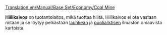 [[Translation:en/Manual/Base Set/Economy/Coal Mine]]

{{en/Industries|image=Coalmine.png
|name=Hiilikaivos
|climates=[[en/lauhkea]], [[en/puoliarktinen]]
|accepts=Ei mitään
|produces=[[en/Hiili]]
}}

'''Hiilikaivos''' on tuotantolaitos, mikä tuottaa hiiltä. Hiilikaivos ei ota vastaan mitään ja se löytyy pelkästään [[fi/lauhkea ilmasto|lauhkean]] ja [[fi/puoliarktinen ilmasto|puoliarktisen]] ilmaston omaavista kartoista.